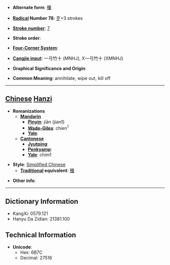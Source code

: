 * '''Alternate form''': [[殲]]

* '''[[Wiktionary:Chinese radical index| Radical]] Number 78''': [[Wiktionary:Chinese radical index 歹|歹]]+3 strokes

* '''[[Wiktionary:Chinese total strokes index|Stroke number]]''': [[Wiktionary:Chinese total strokes index 7|7]]

* '''Stroke order''': 

* '''[[Wiktionary:Chinese four corner index|Four-Corner System]]''': 

* '''[[Wiktionary:Chinese Cangjie index|Cangjie input]]''': 一弓竹十 (MNHJ), X一弓竹十 (XMNHJ)

* '''Graphical Significance and Origin''': 

* '''Common Meaning''': annihilate, wipe out, kill off

----

== [[Chinese]] [[Hanzi]] ==

* '''Romanizations'''
** '''[[Mandarin]]'''
*** '''[[Pinyin]]''': jiān (jian1)
*** '''[[Wade-Giles]]''': chien<sup>1</sup>
*** '''[[Yale]]''': 
** '''[[Cantonese]]'''
*** '''[[Jyutping]]''':
*** '''[[Penkyamp]]''': 
*** '''[[Yale]]''': chim1

* '''Style''': [[Simplified Chinese]] 
** '''[[Traditional Chinese|Traditional]] equivalent''': [[殲]]

* '''Other info''': 

----

== Dictionary Information ==

* KangXi: 0579.121
* Hanyu Da Zidian: 21381.100

== Technical Information ==

* '''Unicode''':
** Hex: 6B7C
** Decimal: 27516